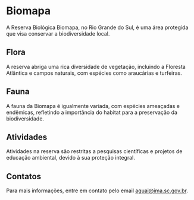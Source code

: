 # Biomapa

A Reserva Biológica Biomapa, no Rio Grande do Sul, é uma área protegida que visa conservar a biodiversidade local.

## Flora

A reserva abriga uma rica diversidade de vegetação, incluindo a Floresta Atlântica e campos naturais, com espécies como araucárias e turfeiras.

## Fauna

A fauna da Biomapa é igualmente variada, com espécies ameaçadas e endêmicas, refletindo a importância do habitat para a preservação da biodiversidade.

## Atividades

Atividades na reserva são restritas a pesquisas científicas e projetos de educação ambiental, devido à sua proteção integral.

## Contatos

Para mais informações, entre em contato pelo email aguai@ima.sc.gov.br.